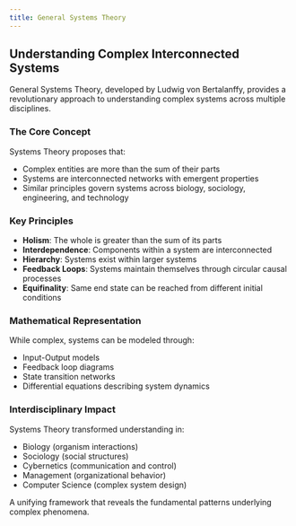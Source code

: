 ```yaml
---
title: General Systems Theory
---
```


## Understanding Complex Interconnected Systems

General Systems Theory, developed by Ludwig von Bertalanffy, provides a revolutionary approach to understanding complex systems across multiple disciplines.

### The Core Concept

Systems Theory proposes that:
- Complex entities are more than the sum of their parts
- Systems are interconnected networks with emergent properties
- Similar principles govern systems across biology, sociology, engineering, and technology

### Key Principles

- **Holism**: The whole is greater than the sum of its parts
- **Interdependence**: Components within a system are interconnected
- **Hierarchy**: Systems exist within larger systems
- **Feedback Loops**: Systems maintain themselves through circular causal processes
- **Equifinality**: Same end state can be reached from different initial conditions

### Mathematical Representation

While complex, systems can be modeled through:
- Input-Output models
- Feedback loop diagrams
- State transition networks
- Differential equations describing system dynamics

### Interdisciplinary Impact

Systems Theory transformed understanding in:
- Biology (organism interactions)
- Sociology (social structures)
- Cybernetics (communication and control)
- Management (organizational behavior)
- Computer Science (complex system design)

A unifying framework that reveals the fundamental patterns underlying complex phenomena.
